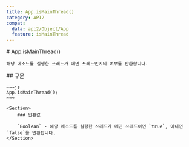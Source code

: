 ```yaml
---
title: App.isMainThread()
category: API2
compat:
  data: api2/Object/App
  feature: isMainThread
---
```


<Section>
    # App.isMainThread()

    해당 메소드를 실행한 쓰레드가 메인 쓰레드인지의 여부를 반환합니다.
</Section>
<Section>
    ## 구문

    ~~~js
    App.isMainThread();
    ~~~

    <Section>
        ### 반환값

        `Boolean` - 해당 메소드를 실행한 쓰레드가 메인 쓰레드이면 `true`, 아니면 `false`를 반환합니다.
    </Section>
</Section>